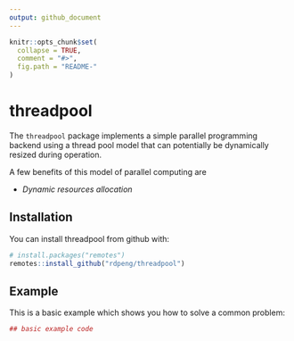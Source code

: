 ```yaml
---
output: github_document
---
```


<!-- README.md is generated from README.Rmd. Please edit that file -->

```r
knitr::opts_chunk$set(
  collapse = TRUE,
  comment = "#>",
  fig.path = "README-"
)
```

# threadpool

The `threadpool` package implements a simple parallel programming backend using a thread pool model that can potentially be dynamically resized during operation.

A few benefits of this model of parallel computing are

* *Dynamic resources allocation* 

## Installation

You can install threadpool from github with:

```r
# install.packages("remotes")
remotes::install_github("rdpeng/threadpool")
```

## Example

This is a basic example which shows you how to solve a common problem:

```r
## basic example code
```
